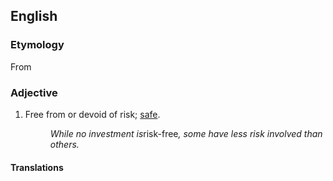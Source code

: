 {{also|riskfree}}

==English==

===Etymology===
From {{suffix|en|risk|free}}

===Adjective===
{{en-adj|-}}

# Free from or devoid of risk; [[safe]].
#: ''While no investment is ''risk-free'', some have less risk involved than others.''

====Translations====
{{trans-top|safe}}
{{trans-mid}}
{{trans-bottom}}